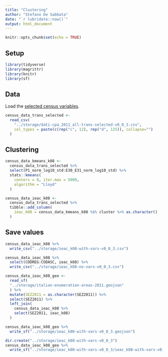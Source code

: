 ```yaml
---
title: "Clustering"
author: "Stefano De Sabbata"
date: "`r lubridate::now()`"
output: html_document
---
```


```r
knitr::opts_chunk$set(echo = TRUE)
```

## Setup

```r
library(tidyverse)
library(magrittr)
library(knitr)
library(sf)
```



## Data

Load the [selected census variables](100-prep/111-classification-variable-selection.html).

```r
census_data_trans_selected <-
  read_csv(
    "../storage/dati-cpa_2011_all-trans-selected-v0_0_3.csv",
    col_types = paste(c(rep("c", 12), rep("d", 125)), collapse="")
  )
```

## Clustering

```r
census_data_kmeans_k08 <- 
  census_data_trans_selected %>%
  select(P1_norm_log10_std:E30_E31_norm_log10_std) %>%
  stats::kmeans(
    centers = 8, iter.max = 5000,
    algorithm = "Lloyd"
  )

census_data_ieac_k08 <- 
  census_data_trans_selected %>%
  tibble::add_column(
    ieac_k08 = census_data_kmeans_k08 %$% cluster %>% as.character()
  )
```

## Save values

```r
census_data_ieac_k08 %>% 
  write_csv("../storage/ieac_k08-with-vars-v0_0_3.csv") 

census_data_ieac_k08 %>% 
  select(CODREG:CODASC, ieac_k08) %>% 
  write_csv("../storage/ieac_k08-no-vars-v0_0_3.csv") 

census_data_ieac_k08_geo <-
  read_sf(
  "../storage/italian-enumeration-areas-2011.geojson"
  ) %>% 
  mutate(SEZ2011 = as.character(SEZ2011)) %>% 
  select(SEZ2011) %>% 
  left_join(
    census_data_ieac_k08 %>% 
    select(SEZ2011, ieac_k08)
  )

census_data_ieac_k08_geo %>% 
  write_sf("../storage/ieac_k08-with-vars-v0_0_3.geojson")

dir.create("../storage/ieac_k08-with-vars-v0_0_3")
census_data_ieac_k08_geo %>% 
  write_sf("../storage/ieac_k08-with-vars-v0_0_3/ieac_k08-with-vars-v0_0_3.shp")
```
